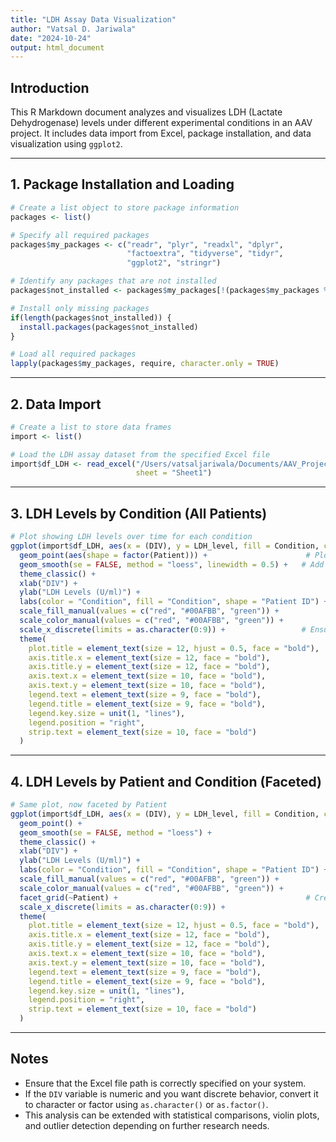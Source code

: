 ```yaml
---
title: "LDH Assay Data Visualization"
author: "Vatsal D. Jariwala"
date: "2024-10-24"
output: html_document
---
```


## Introduction

This R Markdown document analyzes and visualizes LDH (Lactate Dehydrogenase) levels under different experimental conditions in an AAV project. It includes data import from Excel, package installation, and data visualization using `ggplot2`.

---

## 1. Package Installation and Loading

```r
# Create a list object to store package information
packages <- list()

# Specify all required packages
packages$my_packages <- c("readr", "plyr", "readxl", "dplyr", 
                          "factoextra", "tidyverse", "tidyr", 
                          "ggplot2", "stringr")

# Identify any packages that are not installed
packages$not_installed <- packages$my_packages[!(packages$my_packages %in% installed.packages()[, "Package"])]

# Install only missing packages
if(length(packages$not_installed)) {
  install.packages(packages$not_installed)
}

# Load all required packages
lapply(packages$my_packages, require, character.only = TRUE)
```

---

## 2. Data Import

```r
# Create a list to store data frames
import <- list()

# Load the LDH assay dataset from the specified Excel file
import$df_LDH <- read_excel("/Users/vatsaljariwala/Documents/AAV_Project/LDH assay/Datasheet/LDH_data_all.xlsx", 
                            sheet = "Sheet1")
```

---

## 3. LDH Levels by Condition (All Patients)

```r
# Plot showing LDH levels over time for each condition
ggplot(import$df_LDH, aes(x = (DIV), y = LDH_level, fill = Condition, color = Condition)) +
  geom_point(aes(shape = factor(Patient))) +                      # Plot individual data points
  geom_smooth(se = FALSE, method = "loess", linewidth = 0.5) +   # Add LOESS trend line
  theme_classic() +
  xlab("DIV") +
  ylab("LDH Levels (U/ml)") +
  labs(color = "Condition", fill = "Condition", shape = "Patient ID") +
  scale_fill_manual(values = c("red", "#00AFBB", "green")) +
  scale_color_manual(values = c("red", "#00AFBB", "green")) +
  scale_x_discrete(limits = as.character(0:9)) +                 # Ensure consistent x-axis labels
  theme(
    plot.title = element_text(size = 12, hjust = 0.5, face = "bold"),
    axis.title.x = element_text(size = 12, face = "bold"),
    axis.title.y = element_text(size = 12, face = "bold"),
    axis.text.x = element_text(size = 10, face = "bold"),
    axis.text.y = element_text(size = 10, face = "bold"),
    legend.text = element_text(size = 9, face = "bold"),
    legend.title = element_text(size = 9, face = "bold"),
    legend.key.size = unit(1, "lines"),
    legend.position = "right",
    strip.text = element_text(size = 10, face = "bold")
  )
```

---

## 4. LDH Levels by Patient and Condition (Faceted)

```r
# Same plot, now faceted by Patient
ggplot(import$df_LDH, aes(x = (DIV), y = LDH_level, fill = Condition, color = Condition)) +
  geom_point() +
  geom_smooth(se = FALSE, method = "loess") +
  theme_classic() +
  xlab("DIV") +
  ylab("LDH Levels (U/ml)") +
  labs(color = "Condition", fill = "Condition", shape = "Patient ID") +
  scale_fill_manual(values = c("red", "#00AFBB", "green")) +
  scale_color_manual(values = c("red", "#00AFBB", "green")) +
  facet_grid(~Patient) +                                          # Create a plot per patient
  scale_x_discrete(limits = as.character(0:9)) +
  theme(
    plot.title = element_text(size = 12, hjust = 0.5, face = "bold"),
    axis.title.x = element_text(size = 12, face = "bold"),
    axis.title.y = element_text(size = 12, face = "bold"),
    axis.text.x = element_text(size = 10, face = "bold"),
    axis.text.y = element_text(size = 10, face = "bold"),
    legend.text = element_text(size = 9, face = "bold"),
    legend.title = element_text(size = 9, face = "bold"),
    legend.key.size = unit(1, "lines"),
    legend.position = "right",
    strip.text = element_text(size = 10, face = "bold")
  )
```

---

## Notes

- Ensure that the Excel file path is correctly specified on your system.
- If the `DIV` variable is numeric and you want discrete behavior, convert it to character or factor using `as.character()` or `as.factor()`.
- This analysis can be extended with statistical comparisons, violin plots, and outlier detection depending on further research needs.
